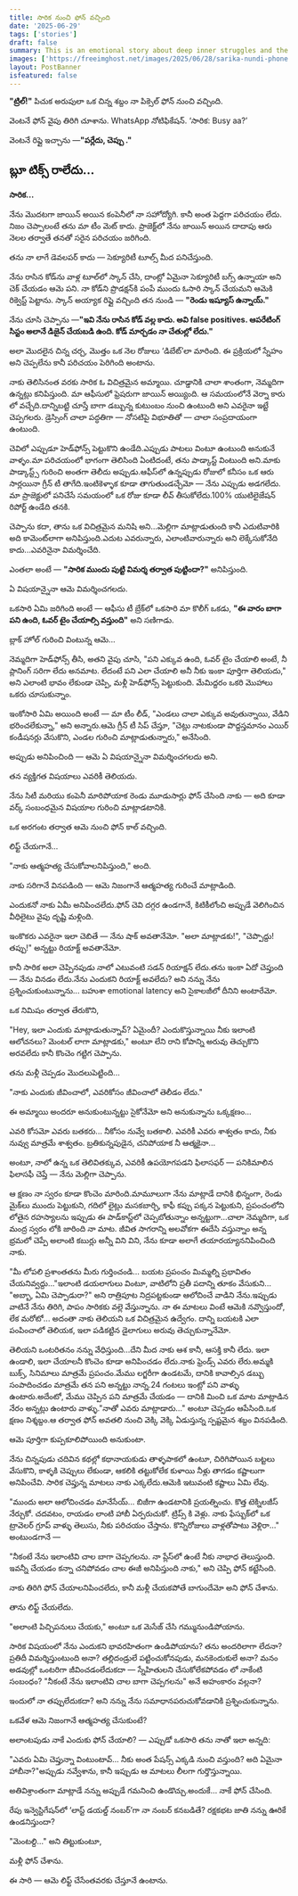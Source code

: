 ```yaml
---
title: సారిక నుంచి ఫోన్ వచ్చింది
date: '2025-06-29'
tags: ['stories']
draft: false
summary: This is an emotional story about deep inner struggles and the complex journey of trying to connect with someone in their darkest hour
images: ['https://freeimghost.net/images/2025/06/28/sarika-nundi-phone.jpg']
layout: PostBanner
isfeatured: false
---
```


**"ట్రిల్!"** పిచుక అరుపులా ఒక చిన్న శబ్దం నా పిక్సెల్ ఫోన్ నుంచి వచ్చింది.

వెంటనే ఫోన్ వైపు తిరిగి చూశాను. WhatsApp నోటిఫికేషన్.
‘సారిక: Busy aa?’

వెంటనే రిప్లై ఇచ్చాను —**"పర్లేదు, చెప్పు ."**

## బ్లూ టిక్స్ రాలేదు...

**సారిక...**

నేను మొదటగా జాయిన్ అయిన కంపెనీలో నా సహోద్యోగి.
కానీ అంత పెద్దగా పరిచయం లేదు. నిజం చెప్పాలంటే తను మా టీం మెట్ కాదు.
ప్రాజెక్ట్‌లో నేను జాయిన్ అయిన దాదాపు ఆరు నెలల తర్వాతే తనతో సరైన పరిచయం జరిగింది.

తను నా లాగే డెవలపర్ కాదు — సెక్యూరిటీ టూల్స్ మీద పనిచేస్తుంది.

నేను రాసిన కోడ్‌ను వాళ్ల టూల్‌లో స్కాన్ చేసి, దాంట్లో ఏమైనా సెక్యూరిటీ బగ్స్ ఉన్నాయా అని చెక్ చేయడం ఆమె పని.
నా కోడ్‌ని ప్రొడక్షన్‌కి పంపే ముందు ఓసారి స్కాన్ చేయమని ఆమెకి రిక్వెస్ట్ పెట్టాను.
స్కాన్ అయ్యాక రిప్లై వచ్చింది తన నుండి — **"రెండు ఇష్యూస్ ఉన్నాయ్."**

నేను చూసి చెప్పాను —**"ఇవి నేను రాసిన కోడ్ వల్ల కాదు. అవి false positives. ఆపరేటింగ్ సిస్టం అలానే డిజైన్ చేయబడి ఉంది. కోడ్ మార్చడం నా చేతుల్లో లేదు."**

అలా మొదలైన చిన్న చర్చ, మొత్తం ఒక నెల రోజులు ‘డిబేట్’లా మారింది.
ఈ ప్రక్రియలో స్నేహం అని చెప్పలేను కానీ పరిచయం పెరిగింది అంటాను.

నాకు తెలిసినంత వరకు సారిక ఓ విచిత్రమైన అమ్మాయి. చూడ్డానికి చాలా శాంతంగా, నెమ్మదిగా ఉన్నట్లు కనిపిస్తుంది. మా ఆఫీసులో ఫ్రెషరుగా జాయిన్ అయ్యింది. ఆ సమయంలోనే వెర్నా కారు లో వచ్చేది.దాన్నిబట్టి చూస్తే బాగా డబ్బున్న కుటుంబం నుంచి ఉంటుంది అని ఎవరైనా ఇట్టే చెప్పగలరు.
డ్రెస్సింగ్ చాలా పద్ధతిగా — నోసటిపై విభూతితో — చాలా సంప్రదాయంగా ఉంటుంది.

చెవిలో ఎప్పుడూ హెడ్‌ఫోన్స్ పెట్టుకొని ఉండేది.ఎప్పుడు పాటలు వింటూ ఉంటుంది అనుకునే వాళ్ళం.మా పరిచయంలో భాగంగా తెలిసింది ఏంటిదంటే, తను పాడ్కాస్ట్ వింటుంది అని.మాకు పాడ్కాస్ట్స్ గురించి అంతగా తెలీదు అప్పుడు.ఆఫీస్‌లో ఉన్నప్పుడు రోజులో కనీసం ఒక ఆరు సార్లయినా గ్రీన్ టీ తాగేది.ఇంటికెళ్ళాక కూడా తాగుతుండచ్చేమో — నేను ఎప్పుడు అడగలేదు.
మా ప్రాజెక్టులో పనిచేసే సమయంలో ఒక రోజు కూడా లీవ్ తీసుకోలేదు.100% యుటిలైజేషన్ రిపోర్ట్ ఉండేది తనకి.

చెప్పాను కదా, తాను ఒక విచిత్రమైన మనిషి అని...మెల్లిగా మాట్లాడుతుంది కానీ ఎదుటివారికి అది కామెంట్‌లాగా అనిపిస్తుంది.ఎదుట ఎవరున్నారు, ఎలాంటివారున్నారు అని లెక్కేసుకోనేది కాదు...ఎవరినైనా విమర్శించేది.

ఎంతలా అంటే — **"సారిక ముందు పుట్టి విమర్శ తర్వాత పుట్టిందా?"** అనిపిస్తుంది.

ఏ విషయాన్నైనా ఆమె విమర్శించగలదు.

ఒకసారి ఏమి జరిగింది అంటే — ఆఫీసు టీ బ్రేక్‌లో ఒకసారి మా కొలీగ్ ఒకడు, **"ఈ వారం బాగా పని ఉంది, ఓవర్ టైం చేయాల్సి వస్తుంది"** అని సణిగాడు.

బ్లాక్ హోల్ గురించి వింటున్న ఆమె...

నెమ్మదిగా హెడ్‌ఫోన్స్ తీసి, అతని వైపు చూసి, "పని ఎక్కువ ఉంది, ఓవర్ టైం చేయాలి అంటే, నీ ప్లానింగ్ సరిగా లేదు అనమాట. లేదంటే పని ఎలా చేయాలి అనీ నీకు ఇంకా పూర్తిగా తెలియదు," అని ఎలాంటి భావం లేకుండా చెప్పి, మళ్లీ హెడ్‌ఫోన్స్ పెట్టుకుంది. మేమిద్దరం ఒకరి మొహాలు ఒకరు చూసుకున్నాం.

ఇంకోసారి ఏమి అయింది అంటే — మా టీం లీడ్, "ఎండలు చాలా ఎక్కువ అవుతున్నాయి, వేడిని భరించలేకున్నా," అని అన్నారు.ఆమె గ్రీన్ టీ సిప్ చేస్తూ, "చెట్లు నాటకుండా పొద్దస్తమానం ఎయిర్ కండీషనర్లు వేసుకొని, ఎండల గురించి మాట్లాడుతున్నారు," అనేసింది.

అప్పుడు అనిపించింది — ఆమె ఏ విషయాన్నైనా విమర్శించగలదు అని.

తన వ్యక్తిగత విషయాలు ఎవరికీ తెలియదు.

నేను సిటీ మరియు కంపెనీ మారిపోయాక రెండు మూడుసార్లు ఫోన్ చేసింది నాకు — అది కూడా వర్క్ సంబంధమైన విషయాల గురించి మాట్లాడటానికి.

ఒక అరగంట తర్వాత ఆమె నుంచి ఫోన్ కాల్ వచ్చింది.

లిఫ్ట్ చేయగానే...

"నాకు ఆత్మహత్య చేసుకోవాలనిపిస్తుంది," అంది.

నాకు సరిగానే వినపడింది — ఆమె నిజంగానే ఆత్మహత్య గురించే మాట్లాడింది.

ఎందుకనో నాకు ఏమీ అనిపించలేదు.ఫోన్ చెవి దగ్గర ఉండగానే, కిటికీలోంచి అప్పుడే వెలిగించిన వీధిలైటు వైపు దృష్టి మళ్లింది.

ఇంకొకరు ఎవరైనా ఇలా చెబితే — నేను షాక్ అవతానేమో. "అలా మాట్లాడకు!", "చెప్పొద్దు! తప్పు!" అన్నట్టు రియాక్ట్ అవతానేమో.

కానీ సారిక అలా చెప్పినపుడు నాలో ఎటువంటి సడన్ రియాక్షన్ లేదు.తను ఇంకా ఏదో చెప్తుంది — నేను వినడం లేదు.నేను ఎందుకని రియాక్ట్ అవలేదు? అని నన్ను నేను ప్రశ్నించుకుంటున్నాను...
బహుశా emotional latency అని సైకాలజీలో దీనిని అంటారేమో.

ఒక నిమిషం తర్వాత తేరుకొని,

"Hey, ఇలా ఎందుకు మాట్లాడుతున్నావ్? ఏమైందీ? ఎందుకొస్తున్నాయి నీకు ఇలాంటి ఆలోచనలు? మెంటల్ లాగా మాట్లాడకు," అంటూ లేని రాని కోపాన్ని అరువు తెచ్చుకొని అరవలేదు కానీ కొంచెం గట్టిగ చెప్పాను.

తను మళ్లీ చెప్పడం మొదలుపెట్టింది...

"నాకు ఎందుకు జీవించాలో, ఎవరికోసం జీవించాలో తెలీడం లేదు."

ఈ అమ్మాయి అందరూ అనుకుంటున్నట్టు సైకోనేమో అని అనుకున్నాను ఒక్కక్షణం...

ఎవరి కోసమో ఎవరు బతకరు... నీకోసం నువ్వే బతకాలి. ఎవరికీ ఎవరు శాశ్వతం కాదు, నీకు నువ్వు మాత్రమే శాశ్వతం. బ్రతికున్నపుడైన, చనిపోయాక నీ ఆత్మకైనా...

అంటూ, నాలో ఉన్న ఒక తెలివితక్కువ, ఎవరికీ ఉపయోగపడని ఫిలాసఫర్ — పనికిమాలిన ఫిలాసఫీ చెప్తే — నేను మెల్లిగా చెప్పాను.

ఆ క్షణం నా స్వరం కూడా కొంచెం మారింది.మామూలుగా నేను మాట్లాడే దానికి భిన్నంగా, రెండు మైక్‌లు ముందు పెట్టుకుని, గదిలో లైట్లు మసకబార్చి, కాఫీ కప్పు పక్కన పెట్టుకుని, ప్రపంచంలోని లోతైన రహస్యాలను ఇప్పుడు ఈ పాడ్‌కాస్ట్‌లో చెప్పబోతున్నాం అన్నట్టుగా...చాలా నెమ్మదిగా, ఒక మంద్ర స్వరం లోకి జారింది నా మాట.
జీవిత సాగరాన్ని అలవోకగా ఈదేసి వస్తున్నాం అన్న భ్రమలో చెప్పే అలాంటి కబుర్లు అన్నీ విని విని, నేను కూడా అలాగే తయారయ్యాననిపించింది నాకు.

"మీ లోపలి ప్రశాంతతను మీరు గుర్తించండి... బయట ప్రపంచం మిమ్మల్ని ప్రభావితం చేయనివ్వద్దు..."ఇలాంటి డయలాగులు వింటూ, వాటిలోని ప్రతీ పదాన్ని తూకం వేసుకుని... "అబ్బా, ఏమి చెప్పాడురా?" అని రాత్రిపూట నిద్రపట్టకుండా ఆలోచించే వాడిని నేను.ఇప్పుడు వాటినే నేను తిరిగి, పాపం సారికకు వల్లె వేస్తున్నాను. నా ఈ మాటలు వింటే ఆమెకి నవ్వొస్తుందో, లేక మరోటో... అదంతా నాకు తెలియని ఒక విచిత్రమైన ఉద్వేగం. దాన్ని బయటకి ఎలా పంపించాలో తెలియక, ఇలా పడికట్టిన డైలాగులు అరువు తెచ్చుకున్నానేమో.

తెలియని ఒంటరితనం నన్ను వేధిస్తుంది...దేని మీద నాకు ఆశ కానీ, ఆసక్తి కానీ లేదు.
ఇలా ఉండాలి, ఇలా చేయాలనీ కొంచెం కూడా అనిపించడం లేదు.నాకు ఫ్రెండ్స్ ఎవరు లేరు.అమ్మకి బుక్స్, సినిమాలు మాత్రమే ప్రపంచం.మేము లగ్జరీగా ఉండటమే, దానికి కావాల్సిన డబ్బు సంపాదించడం మాత్రమే తన పని అన్నట్టు నాన్న.24 గంటలు ఇంట్లో పని వాళ్ళు ఉంటారు.అదేంటో, మేము చెప్పిన పని మాత్రమే చేయడం — దానికి మించి ఒక మాట మాట్లాడిన నేరం అన్నట్లు ఉంటారు వాళ్ళు."నాతో ఎవరు మాట్లాడారు..." అంటూ చెప్పడం ఆపేసింది.ఒక క్షణం నిశ్శబ్దం.ఆ తర్వాత ఫోన్ అవతలి నుంచి వెక్కి వెక్కి ఏడుస్తున్న స్పష్టమైన శబ్దం వినపడింది.

ఆమె పూర్తిగా కుప్పకూలిపోయింది అనుకుంటా.

నేను చిన్నపుడు చదివిన కథల్లో కథానాయకుడు తాళ్ళపాకలో ఉంటూ, చిరిగిపోయిన బట్టలు వేసుకొని, కాళ్ళకి చెప్పులు లేకుండా, ఆకలికి తట్టుకోలేక కుళాయి నీళ్లు తాగడం కష్టాలుగా అనిపించేవి. సారిక చెప్తున్న మాటలు నాకు ఎక్కలేదు.ఆమెకి ఇటువంటి కష్టాలు ఏమి లేవు.

"ముందు అలా ఆలోచించడం మానేసేయ్... బిజీగా ఉండటానికి ప్రయత్నించు. కొత్త టెక్నిలజీస్ నేర్చుకో. చదవటం, రాయడం లాంటి హాబీ ఏర్పరుచుకో. ట్రిప్స్ కి వెళ్లు. నాకు ఫేస్బుక్‌లో ఒక ట్రావెలర్ గ్రూప్ వాళ్ళు తెలుసు, నీకు పరిచయం చేస్తాను. కొన్నిరోజులు వాళ్లతోపాటు వెళ్లిరా..." అంటుండగానే —

"నీకంటే నేను ఇలాంటివి చాల బాగా చెప్పగలను. నా ప్లేస్‌లో ఉంటే నీకు నాభాధ తెలుస్తుంది. ఇవన్నీ చేయడం కన్నా చనిపోవడం చాల ఈజీ అనిపిస్తుంది నాకు," అని చెప్పి ఫోన్ కట్టేసింది.

నాకు తిరిగి ఫోన్ చేయాలనిపించలేదు, కానీ మళ్లీ చేయకపోతే బాగుందేమో అని ఫోన్ చేశాను.

తాను లిఫ్ట్ చేయలేదు.

"అలాంటి పిచ్చిపనులు చేయకు," అంటూ ఒక మెసేజ్ చేసి గమ్మునుండిపోయాను.

సారిక విషయంలో నేను ఎందుకని భావరహితంగా ఉండిపోయాను?
తను అందరిలాగా లేదనా?
ప్రతిదీ విమర్శిస్తుంటుంది అనా?
తల్లిదండ్రులే పట్టించుకోనపుడు, మనకెందుకులే అనా?
మనం అడవుల్లో ఒంటరిగా జీవించడంలేదుకదా — స్నేహితులని చేసుకోలేకపోవడం లో నాకేంటి సంబంధం?
"నీకంటే నేను ఇలాంటివి చాల బాగా చెప్పగలను" అనే అహంకారం వల్లనా?

ఇందులో నా తప్పులేదుకదా? అని నన్ను నేను సమాధానపరుచుకోవడానికి ప్రశ్నించుకున్నాను.

ఒకవేళ ఆమె నిజంగానే ఆత్మహత్య చేసుకుంటే?

అలాంటపుడు నాకే ఎందుకు ఫోన్ చేయాలి? — ఎప్పుడో ఒకసారి తను నాతో ఇలా అన్నది:

"ఎవరు ఏమి చెప్తున్నా వింటుంటావ్... నీకు అంత పేషన్స్ ఎక్కడి నుంచి వస్తుంది? అది ఏమైనా హాబీనా?"అప్పుడు నవ్వేశాను, కానీ ఇప్పుడు ఆ మాటలు లీలగా గుర్తొస్తున్నాయి.

అతివిశ్రాంతంగా మాట్లాడే నన్ను అప్పుడే గమనించి ఉండొచ్చు.అందుకే… నాకే ఫోన్ చేసింది.

రేపు ఇన్వెస్టిగేషన్‌లో ‘లాస్ట్ డయల్డ్ నంబర్’గా నా నంబర్ కనబడితే? రక్షకభట జాతి నన్ను ఊరికే ఉండనిస్తుందా?

"మెంటల్ది..." అని తిట్టుకుంటూ,

మళ్లీ ఫోన్ చేశాను.

ఈ సారి — ఆమె లిఫ్ట్ చేసేంతవరకు చేస్తూనే ఉంటాను.
